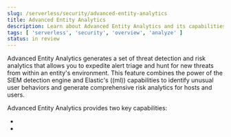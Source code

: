 ```yaml
---
slug: /serverless/security/advanced-entity-analytics
title: Advanced Entity Analytics
description: Learn about Advanced Entity Analytics and its capabilities.
tags: [ 'serverless', 'security', 'overview', 'analyze' ]
status: in review
---
```


<DocBadge template="technical preview" />

Advanced Entity Analytics generates a set of threat detection and risk analytics that allows you to expedite alert triage and hunt for new threats from within an entity's environment. This feature combines the power of the SIEM detection engine and Elastic's ((ml)) capabilities to identify unusual user behaviors and generate comprehensive risk analytics for hosts and users.

Advanced Entity Analytics provides two key capabilities:

* <DocLink slug="/serverless/security/entity-risk-scoring" />
* <DocLink slug="/serverless/security/advanced-behavioral-detections" />
